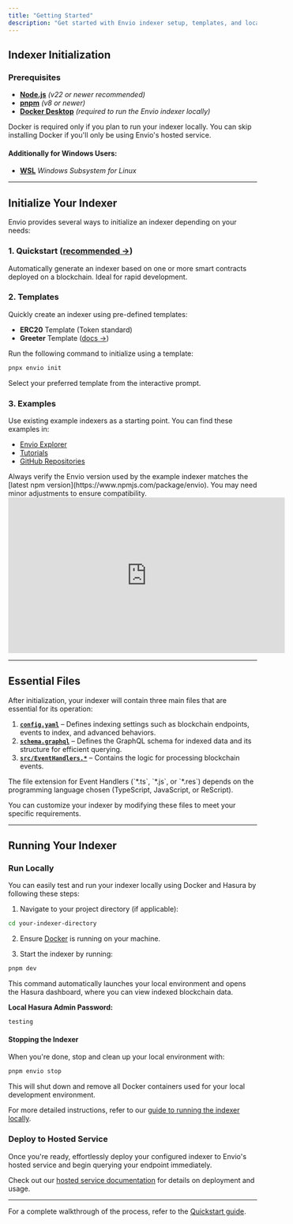 ```yaml
---
title: "Getting Started"
description: "Get started with Envio indexer setup, templates, and local or hosted deployment quickly."
---
```


## Indexer Initialization

### Prerequisites

- **[Node.js](https://nodejs.org/en/download/current)** _(v22 or newer recommended)_
- **[pnpm](https://pnpm.io/installation)** _(v8 or newer)_
- **[Docker Desktop](https://www.docker.com/products/docker-desktop/)** _(required to run the Envio indexer locally)_

<Note>
Docker is required only if you plan to run your indexer locally. You can skip installing Docker if you'll only be using Envio's hosted service.
</Note>

#### Additionally for Windows Users:

- **[WSL](https://learn.microsoft.com/en-us/windows/wsl/install)** _Windows Subsystem for Linux_

---

## Initialize Your Indexer

Envio provides several ways to initialize an indexer depending on your needs:

### 1. Quickstart ([recommended →](/HyperIndex/contract-import))

Automatically generate an indexer based on one or more smart contracts deployed on a blockchain. Ideal for rapid development.

### 2. Templates

Quickly create an indexer using pre-defined templates:

- **ERC20** Template (Token standard)
- **Greeter** Template ([docs →](/HyperIndex/Tutorials/greeter-tutorial))

Run the following command to initialize using a template:

```bash
pnpx envio init
```

Select your preferred template from the interactive prompt.

### 3. Examples

Use existing example indexers as a starting point. You can find these examples in:

- [Envio Explorer](https://envio.dev/explorer)
- [Tutorials](/HyperIndex/Tutorials/tutorial-erc20-token-transfers)
- [GitHub Repositories](https://github.com/enviodev)

<Warning>
Always verify the Envio version used by the example indexer matches the [latest npm version](https://www.npmjs.com/package/envio). You may need minor adjustments to ensure compatibility.
</Warning>

<iframe width="560" height="315" src="https://www.youtube.com/embed/LNhaN-Cikis" title="Envio - Getting Started Guide" frameborder="0" allow="accelerometer; autoplay; clipboard-write; encrypted-media; gyroscope; picture-in-picture" allowfullscreen></iframe>

---

## Essential Files

After initialization, your indexer will contain three main files that are essential for its operation:

1. **[`config.yaml`](/HyperIndex/Guides/configuration-file)** – Defines indexing settings such as blockchain endpoints, events to index, and advanced behaviors.
2. **[`schema.graphql`](/HyperIndex/Guides/schema-file)** – Defines the GraphQL schema for indexed data and its structure for efficient querying.
3. **[`src/EventHandlers.*`](/HyperIndex/Guides/event-handlers)** – Contains the logic for processing blockchain events.

<Note>
The file extension for Event Handlers (`*.ts`, `*.js`, or `*.res`) depends on the programming language chosen (TypeScript, JavaScript, or ReScript).
</Note>

You can customize your indexer by modifying these files to meet your specific requirements.

---

## Running Your Indexer

### Run Locally

You can easily test and run your indexer locally using Docker and Hasura by following these steps:

1. Navigate to your project directory (if applicable):

```bash
cd your-indexer-directory
```

2. Ensure [Docker](https://www.docker.com/products/docker-desktop/) is running on your machine.

3. Start the indexer by running:

```bash
pnpm dev
```

This command automatically launches your local environment and opens the Hasura dashboard, where you can view indexed blockchain data.

**Local Hasura Admin Password:**

```
testing
```

#### Stopping the Indexer

When you're done, stop and clean up your local environment with:

```bash
pnpm envio stop
```

This will shut down and remove all Docker containers used for your local development environment.

For more detailed instructions, refer to our [guide to running the indexer locally](/HyperIndex/Guides/running-locally).

### Deploy to Hosted Service

Once you're ready, effortlessly deploy your configured indexer to Envio's hosted service and begin querying your endpoint immediately.

Check out our [hosted service documentation](/HyperIndex/Hosted_Service/hosted-service) for details on deployment and usage.

---

For a complete walkthrough of the process, refer to the [Quickstart guide](/HyperIndex/contract-import).

